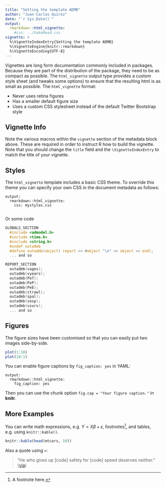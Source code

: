 ```yaml
---
title: "Setting the template ADMB"
author: "Juan-Carlos Quiroz"
date: "`r Sys.Date()`"
output: 
  rmarkdown::html_vignette:
    #css: ../hakeRead.css
vignette: >
  %\VignetteIndexEntry{Setting the template ADMB}
  %\VignetteEngine{knitr::rmarkdown}
  %\VignetteEncoding{UTF-8}
---
```


Vignettes are long form documentation commonly included in packages. Because they are part of the distribution of the package, they need to be as compact as possible. The `html_vignette` output type provides a custom style sheet (and tweaks some options) to ensure that the resulting html is as small as possible. The `html_vignette` format:

- Never uses retina figures
- Has a smaller default figure size
- Uses a custom CSS stylesheet instead of the default Twitter Bootstrap style

## Vignette Info 

Note the various macros within the `vignette` section of the metadata block above. These are required in order to instruct R how to build the vignette. Note that you should change the `title` field and the `\VignetteIndexEntry` to match the title of your vignette.

## Styles

The `html_vignette` template includes a basic CSS theme. To override this theme you can specify your own CSS in the document metadata as follows:

    output: 
      rmarkdown::html_vignette:
        css: mystyles.css
        
Or some code

```c
GLOBALS_SECTION  
  #include <admodel.h> 
  #include <time.h>
  #include <string.h>
  #undef outadmb
  #define outadmb(object) report << #object "\n" << object << endl;
  ... and so
```

```c
REPORT_SECTION 
  outadmb(vages);
  outadmb(vyears);
  outadmb(PeT);
  outadmb(PeP);
  outadmb(PeE);                                                           
  outadmb(strawl);
  outadmb(spal);
  outadmb(sesp);
  outadmb(ssurv);      
  ... and so
```

## Figures

The figure sizes have been customised so that you can easily put two images side-by-side. 

```r
plot(1:10)
plot(10:1)
```

You can enable figure captions by `fig_caption: yes` in YAML:

    output:
      rmarkdown::html_vignette:
        fig_caption: yes

Then you can use the chunk option `fig.cap = "Your figure caption."` in **knitr**.

## More Examples

You can write math expressions, e.g. $Y = X\beta + \epsilon$, footnotes^[A footnote here.], and tables, e.g. using `knitr::kable()`.

```r
knitr::kable(head(mtcars, 10))
```

Also a quote using `>`:

> "He who gives up [code] safety for [code] speed deserves neither."
([via](https://twitter.com/hadleywickham/status/504368538874703872))
